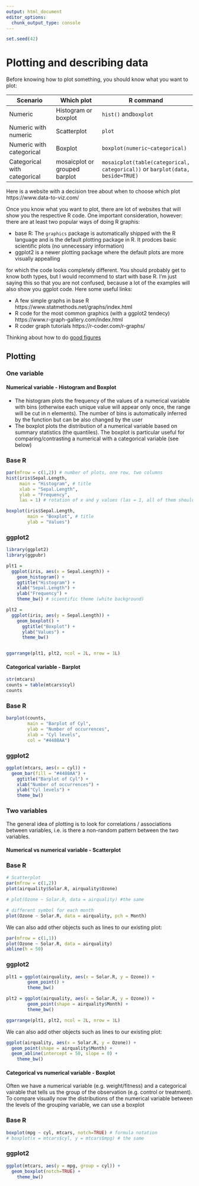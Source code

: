 ```yaml
---
output: html_document
editor_options:
  chunk_output_type: console
---
```


```r
set.seed(42)
```

# Plotting and describing data

Before knowing how to plot something, you should know what you want to plot:

| Scenario | Which plot | R command |
|----|----|----|
| Numeric | Histogram or boxplot | `hist()` and`boxplot` |
| Numeric with numeric | Scatterplot | `plot` |
| Numeric with categorical | Boxplot | `boxplot(numeric~categorical)` |
| Categorical with categorical | mosaicplot or grouped barplot | `mosaicplot(table(categorical, categorical))` or `barplot(data, beside=TRUE)` |

::: column-margin
Here is a website with a decision tree about when to choose which plot https://www.data-to-viz.com/
:::

Once you know what you want to plot, there are lot of websites that will show you the respective R code. One important consideration, however: there are at least two popular ways of doing R graphis:

-   base R: The `graphics` package is automatically shipped with the R language and is the default plotting package in R. It prodces basic scientific plots (no unnecessary information)
-   ggplot2 is a newer plotting package where the default plots are more visually appealling

<!-- {{< video https://youtu.be/maFw5qXyCwg >}} -->

<!-- {{< video https://youtu.be/HeqHMM4ziXA >}} -->

for which the code looks completely different. You should probably get to know both types, but I would recommend to start with base R. I’m just saying this so that you are not confused, because a lot of the examples will also show you ggplot code. Here some useful links:

-   A few simple graphs in base R https://www.statmethods.net/graphs/index.html
-   R code for the most common graphics (with a ggplot2 tendecy) https://www.r-graph-gallery.com/index.html
-   R coder graph tutorials https://r-coder.com/r-graphs/

::: column-margin
Thinking about how to do [good figures](https://www.cedricscherer.com/2019/05/17/the-evolution-of-a-ggplot-ep.-1/)
:::

## Plotting

### One variable

#### Numerical variable - Histogram and Boxplot

-   The histogram plots the frequency of the values of a numerical variable with bins (otherwise each unique value will appear only once, the range will be cut in n elements). The number of bins is automatically inferred by the function but can be also changed by the user
-   The boxplot plots the distribution of a numerical variable based on summary statistics (the quantiles). The boxplot is particular useful for comparing/contrasting a numerical with a categorical variable (see below)

::: panel-tabset
### Base R

```r
par(mfrow = c(1,2)) # number of plots, one row, two columns
hist(iris$Sepal.Length, 
     main = "Histogram", # title
     xlab = "Sepal.Length", 
     ylab = "Frequency",
     las = 1) # rotation of x and y values (las = 1, all of them should be horizontal)

boxplot(iris$Sepal.Length,      
        main = "Boxplot", # title
        ylab = "Values")
```

### ggplot2

```r
library(ggplot2)
library(ggpubr)

plt1 = 
  ggplot(iris, aes(x = Sepal.Length)) +
    geom_histogram() +
    ggtitle("Histogram") +
    xlab("Sepal.Length") +
    ylab("Frequency") +
    theme_bw() # scientific theme (white background)

plt2 = 
  ggplot(iris, aes(y = Sepal.Length)) +
    geom_boxplot() +
      ggtitle("Boxplot") +
      ylab("Values") +
      theme_bw() 


ggarrange(plt1, plt2, ncol = 2L, nrow = 1L)

```
:::

#### Categorical variable - Barplot

```r
str(mtcars)
counts = table(mtcars$cyl)
counts
```

::: panel-tabset
### Base R

```r
barplot(counts, 
        main = "Barplot of Cyl",
        ylab = "Number of occurrences",
        xlab = "Cyl levels",
        col = "#4488AA")

```

### ggplot2

```r
ggplot(mtcars, aes(x = cyl)) +
  geom_bar(fill = "#4488AA") +
    ggtitle("Barplot of Cyl") +
    xlab("Number of occurrences") +
    ylab("Cyl levels") +
    theme_bw()
```
:::

### Two variables

The general idea of plotting is to look for correlations / associations between variables, i.e. is there a non-random pattern between the two variables.

#### Numerical vs numerical variable - Scatterplot

::: panel-tabset
### Base R

```r
# Scatterplot
par(mfrow = c(1,2))
plot(airquality$Solar.R, airquality$Ozone)

# plot(Ozone ~ Solar.R, data = airquality) #the same

# different symbol for each month
plot(Ozone ~ Solar.R, data = airquality, pch = Month)

```

We can also add other objects such as lines to our existing plot:

```r
par(mfrow = c(1,1))
plot(Ozone ~ Solar.R, data = airquality)
abline(h = 50)

```

### ggplot2

```r
plt1 = ggplot(airquality, aes(x = Solar.R, y = Ozone)) +
        geom_point() +
        theme_bw()

plt2 = ggplot(airquality, aes(x = Solar.R, y = Ozone)) +
        geom_point(shape = airquality$Month) +
        theme_bw()

ggarrange(plt1, plt2, ncol = 2L, nrow = 1L)
```

We can also add other objects such as lines to our existing plot:

```r
ggplot(airquality, aes(x = Solar.R, y = Ozone)) +
  geom_point(shape = airquality$Month) +
  geom_abline(intercept = 50, slope = 0) +
    theme_bw()
```
:::

#### Categorical vs numerical variable - Boxplot

Often we have a numerical variable (e.g. weight/fitness) and a categorical vairable that tells us the group of the observation (e.g. control or treatment). To compare visually now the distributions of the numerical variable between the levels of the grouping variable, we can use a boxplot

::: panel-tabset
### Base R

```r
boxplot(mpg ~ cyl, mtcars, notch=TRUE) # formula notation
# boxplot(x = mtcars$cyl, y = mtcars$mpg) # the same

```

### ggplot2

```r
ggplot(mtcars, aes(y = mpg, group = cyl)) +
  geom_boxplot(notch=TRUE) +
    theme_bw()
```
:::

